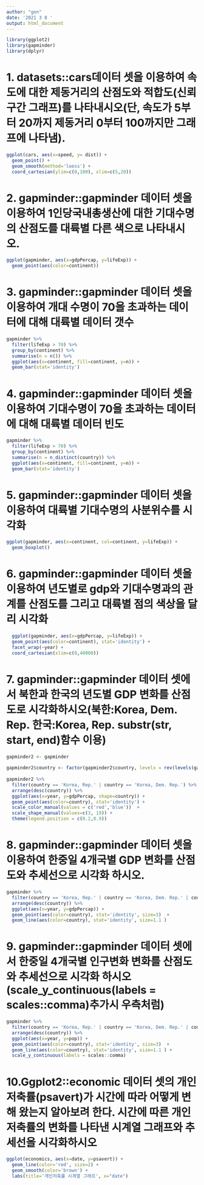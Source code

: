 ```yaml
---
author: "gon"
date: '2021 3 8 '
output: html_document
---
```

```r
library(ggplot2)
library(gapminder)
library(dplyr)
```


# 1. datasets::cars데이터 셋을 이용하여 속도에 대한 제동거리의 산점도와 적합도(신뢰구간 그래프)를 나타내시오(단, 속도가 5부터 20까지 제동거리 0부터 100까지만 그래프에 나타냄).
```r
ggplot(cars, aes(x=speed, y= dist)) +
  geom_point() +
  geom_smooth(method='loess') +
  coord_cartesian(ylim=c(0,100), xlim=c(5,20))
```



# 2. gapminder::gapminder 데이터 셋을 이용하여 1인당국내총생산에 대한 기대수명의 산점도를 대륙별 다른 색으로 나타내시오.
```r
ggplot(gapminder, aes(x=gdpPercap, y=lifeExp)) +
  geom_point(aes(color=continent))

```


# 3. gapminder::gapminder 데이터 셋을 이용하여 개대 수명이 70을 초과하는 데이터에 대해 대륙별 데이터 갯수
```r
gapminder %>% 
  filter(lifeExp > 70) %>% 
  group_by(continent) %>% 
  summarise(n = n()) %>% 
  ggplot(aes(x=continent, fill=continent, y=n)) +
  geom_bar(stat='identity')

```

# 4. gapminder::gapminder 데이터 셋을 이용하여 기대수명이 70을 초과하는 데이터에 대해 대륙별 데이터 빈도 
```r
gapminder %>% 
  filter(lifeExp > 70) %>% 
  group_by(continent) %>% 
  summarise(n = n_distinct(country)) %>% 
  ggplot(aes(x=continent, fill=continent, y=n)) +
  geom_bar(stat='identity')

```



# 5. gapminder::gapminder 데이터 셋을 이용하여 대륙별 기대수명의 사분위수를 시각화 

```r
ggplot(gapminder, aes(x=continent, col=continent, y=lifeExp)) +
  geom_boxplot()
```


# 6. gapminder::gapminder 데이터 셋을 이용하여 년도별로 gdp와 기대수명과의 관계를 산점도를 그리고 대륙별 점의 색상을 달리 시각화
```r
  ggplot(gapminder, aes(x=gdpPercap, y=lifeExp)) +
  geom_point(aes(color=continent), stat='identity') +
  facet_wrap(~year) +
  coord_cartesian(xlim=c(0,40000))
```

# 7. gapminder::gapminder 데이터 셋에서 북한과 한국의 년도별 GDP 변화를 산점도로 시각화하시오(북한:Korea, Dem. Rep. 한국:Korea, Rep. substr(str, start, end)함수 이용)

```r
gapminder2 <- gapminder
  
gapminder2$country <- factor(gapminder2$country, levels = rev(levels(gapminder2$country)))
  
gapminder2 %>% 
  filter(country == 'Korea, Rep.' | country == 'Korea, Dem. Rep.') %>% 
  arrange(desc(country)) %>% 
  ggplot(aes(x=year, y=gdpPercap, shape=country)) +
  geom_point(aes(color=country), stat='identity') +
  scale_color_manual(values = c('red','blue'))  +
  scale_shape_manual(values=c(3, 19)) +
  theme(legend.position = c(0.2,0.9))
```

  

# 8. gapminder::gapminder 데이터 셋을 이용하여 한중일 4개국별 GDP 변화를 산점도와 추세선으로 시각화 하시오.

```r
gapminder %>% 
  filter(country == 'Korea, Rep.' | country == 'Korea, Dem. Rep.' | country == 'Japan' | country == 'China') %>% 
  arrange(desc(country)) %>% 
  ggplot(aes(x=year, y=gdpPercap)) +
  geom_point(aes(color=country), stat='identity', size=3)  +
  geom_line(aes(color=country), stat='identity', size=1.1 )

```


# 9. gapminder::gapminder 데이터 셋에서 한중일 4개국별 인구변화 변화를 산점도와 추세선으로 시각화 하시오(scale_y_continuous(labels = scales::comma)추가시 우측처럼)
```r
gapminder %>% 
  filter(country == 'Korea, Rep.' | country == 'Korea, Dem. Rep.' | country == 'Japan' | country == 'China') %>% 
  arrange(desc(country)) %>% 
  ggplot(aes(x=year, y=pop)) +
  geom_point(aes(color=country), stat='identity', size=3)  +
  geom_line(aes(color=country), stat='identity', size=1.1 ) +
  scale_y_continuous(labels = scales::comma)
```



# 10.Ggplot2::economic 데이터 셋의 개인 저축률(psavert)가 시간에 따라 어떻게 변해 왔는지 알아보려 한다. 시간에 따른 개인 저축률의 변화를 나타낸 시계열 그래프와 추세선을 시각화하시오
```r
ggplot(economics, aes(x=date, y=psavert)) +
  geom_line(color='red', size=2) +
  geom_smooth(color='brown') +
  labs(title='개인저축률 시계열 그래프', x="date")
```





